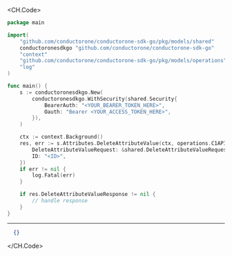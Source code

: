 
<CH.Code>
```go DeleteAttributeValue.go
package main

import(
	"github.com/conductorone/conductorone-sdk-go/pkg/models/shared"
	conductoronesdkgo "github.com/conductorone/conductorone-sdk-go"
	"context"
	"github.com/conductorone/conductorone-sdk-go/pkg/models/operations"
	"log"
)

func main() {
    s := conductoronesdkgo.New(
        conductoronesdkgo.WithSecurity(shared.Security{
            BearerAuth: "<YOUR_BEARER_TOKEN_HERE>",
            Oauth: "Bearer <YOUR_ACCESS_TOKEN_HERE>",
        }),
    )

    ctx := context.Background()
    res, err := s.Attributes.DeleteAttributeValue(ctx, operations.C1APIAttributeV1AttributesDeleteAttributeValueRequest{
        DeleteAttributeValueRequest: &shared.DeleteAttributeValueRequest{},
        ID: "<ID>",
    })
    if err != nil {
        log.Fatal(err)
    }

    if res.DeleteAttributeValueResponse != nil {
        // handle response
    }
}
```
---

```json Example Response
  {}
```
</CH.Code>
